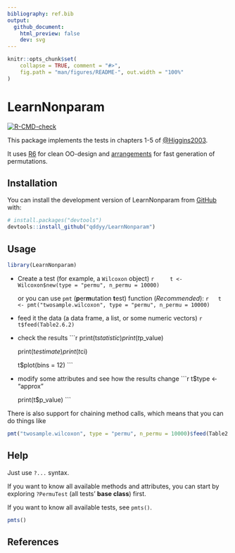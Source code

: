 ```yaml
---
bibliography: ref.bib
output:
  github_document:
    html_preview: false
    dev: svg
---
```


```r
knitr::opts_chunk$set(
    collapse = TRUE, comment = "#>",
    fig.path = "man/figures/README-", out.width = "100%"
)
```

# LearnNonparam

[![R-CMD-check](https://github.com/qddyy/LearnNonparam/actions/workflows/R-CMD-check.yaml/badge.svg)](https://github.com/qddyy/LearnNonparam/actions/workflows/R-CMD-check.yaml)


This package implements the tests in chapters 1-5 of [@Higgins2003](#references).

It uses [R6](https://cran.r-project.org/package=R6) for clean OO-design and [arrangements](https://cran.r-project.org/package=arrangements) for fast generation of permutations.

## Installation

You can install the development version of LearnNonparam from [GitHub](https://github.com/) with:

```r
# install.packages("devtools")
devtools::install_github("qddyy/LearnNonparam")
```

## Usage

```r
library(LearnNonparam)
```

- Create a test (for example, a `Wilcoxon` object)
    ```r
    t <- Wilcoxon$new(type = "permu", n_permu = 10000)
    ```

    or you can use `pmt` (**p**er**m**utation **t**est) function (*Recommended*):
    ```r
    t <- pmt("twosample.wilcoxon", type = "permu", n_permu = 10000)
    ```

- feed it the data (a data frame, a list, or some numeric vectors)
    ```r
    t$feed(Table2.6.2)
    ```

- check the results
    ```r
    print(t$statistic)
    print(t$p_value)

    print(t$estimate)
    print(t$ci)

    t$plot(bins = 12)
    ```

- modify some attributes and see how the results change
    ```r
    t$type <- "approx"

    print(t$p_value)
    ```

There is also support for chaining method calls, which means that you can do things like

```r
pmt("twosample.wilcoxon", type = "permu", n_permu = 10000)$feed(Table2.6.2)$plot_hist(bins = 12)$p_value
```

## Help

Just use `?...` syntax. 

If you want to know all available methods and attributes, you can start by exploring `?PermuTest` (all tests' **base class**) first. 

If you want to know all available tests, see `pmts()`. 

```r
pmts()
```

## References